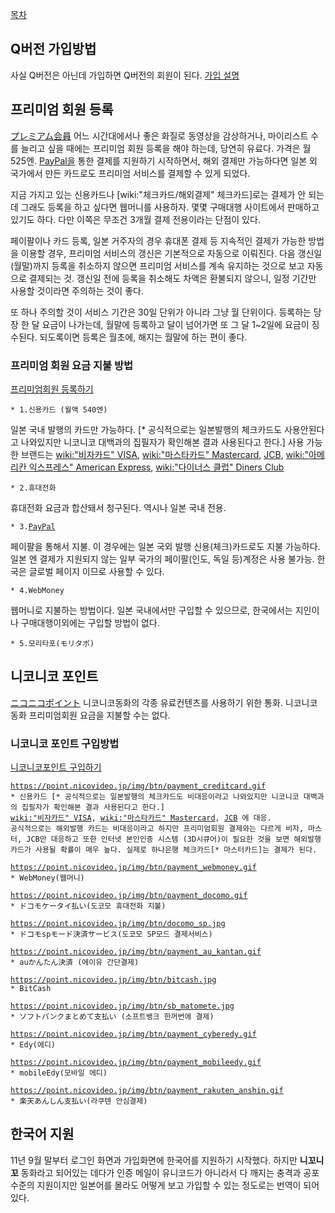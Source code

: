 [[목차]]
== Q버전 가입방법 ==
사실 Q버전은 아닌데 가입하면 Q버전의 회원이 된다. [http://cafe.naver.com/daemawhang7/33225 가입 설명]

== 프리미엄 회원 등록 ==
[http://dic.nicovideo.jp/a/%E3%83%97%E3%83%AC%E3%83%9F%E3%82%A2%E3%83%A0%E4%BC%9A%E5%93%A1 プレミアム会員]
어느 시간대에서나 좋은 화질로 동영상을 감상하거나, 마이리스트 수를 늘리고 싶을 때에는 프리미엄 회원 등록을 해야 하는데, 당연히 유료다. 가격은 월 525엔. [[PayPal]]을 통한 결제를 지원하기 시작하면서, 해외 결제만 가능하다면 일본 외 국가에서 만든 카드로도 프리미엄 서비스를 결제할 수 있게 되었다.

지금 가지고 있는 신용카드나 [wiki:"체크카드/해외결제" 체크카드]로는 결제가 안 되는데 그래도 등록을 하고 싶다면 웹머니를 사용하자. 몇몇 구매대행 사이트에서 판매하고 있기도 하다. 다만 이쪽은 무조건 3개월 결제 전용이라는 단점이 있다.

페이팔이나 카드 등록, 일본 거주자의 경우 휴대폰 결제 등 지속적인 결제가 가능한 방법을 이용할 경우, 프리미엄 서비스의 갱신은 기본적으로 자동으로 이뤄진다. 다음 갱신일(월말)까지 등록을 취소하지 않으면 프리미엄 서비스를 계속 유지하는 것으로 보고 자동으로 결제되는 것. 갱신일 전에 등록을 취소해도 차액은 환불되지 않으니, 일정 기간만 사용할 것이라면 주의하는 것이 좋다.

또 하나 주의할 것이 서비스 기간은 30일 단위가 아니라 그냥 월 단위이다. 등록하는 당장 한 달 요금이 나가는데, 월말에 등록하고 달이 넘어가면 또 그 달 1~2일에 요금이 징수된다. 되도록이면 등록은 월초에, 해지는 월말에 하는 편이 좋다.

=== 프리미엄 회원 요금 지불 방법 ===
[https://secure.nicovideo.jp/payment/registration?sec=bar&site=&next_url= 프리미엄회원 등록하기]
 * 1.신용카드 (월액 540엔)
일본 국내 발행의 카드만 가능하다. [* 공식적으로는 일본발행의 체크카드도 사용안된다고 나와있지만 니코니코 대백과의 집필자가 확인해본 결과 사용된다고 한다.] 사용 가능한 브랜드는 [[wiki:"비자카드" VISA]], [[wiki:"마스타카드" Mastercard]], [[JCB]], [[wiki:"아메리칸 익스프레스" American Express ]], [[wiki:"다이너스 클럽" Diners Club]]

 * 2.휴대전화
휴대전화 요금과 합산돼서 청구된다. 역시나 일본 국내 전용.

 * 3.[[PayPal]]
페이팔을 통해서 지불.
이 경우에는 일본 국외 발행 신용(체크)카드로도 지불 가능하다. 일본 엔 결제가 지원되지 않는 일부 국가의 페이팔(인도, 독일 등)계정은 사용 불가능. 한국은 글로벌 페이지 이므로 사용할 수 있다.

 * 4.WebMoney
웹머니로 지불하는 방법이다.
일본 국내에서만 구입할 수 있으므로, 한국에서는 지인이나 구매대행이외에는 구입할 방법이 없다.

 * 5.모리타포(モリタポ)

== 니코니코 포인트 ==
[http://dic.nicovideo.jp/a/%E3%83%8B%E3%82%B3%E3%83%8B%E3%82%B3%E3%83%9D%E3%82%A4%E3%83%B3%E3%83%88 ニコニコポイント]
니코니코동화의 각종 유료컨텐츠를 사용하기 위한 통화. 니코니코동화 프리미엄회원 요금을 지불할 수는 없다.

=== 니코니코 포인트 구입방법 ===
[http://point.nicovideo.jp/index/bank/ 니코니코포인트 구입하기]
 https://point.nicovideo.jp/img/btn/payment_creditcard.gif
 * 신용카드 [* 공식적으로는 일본발행의 체크카드도 비대응이라고 나와있지만 니코니코 대백과의 집필자가 확인해본 결과 사용된다고 한다.]
 [[wiki:"비자카드" VISA]], [[wiki:"마스타카드" Mastercard]], [[JCB]] 에 대응.
 공식적으로는 해외발행 카드는 비대응이라고 하지만 프리미엄회원 결제와는 다르게 비자, 마스터, JCB만 대응하고 또한 인터넷 본인인증 시스템 (3D시큐어)이 필요한 것을 보면 해외발행카드가 사용될 확률이 매우 높다. 실제로 하나은행 체크카드[* 마스터카드]는 결제가 된다.

 https://point.nicovideo.jp/img/btn/payment_webmoney.gif
 * WebMoney(웹머니)

 https://point.nicovideo.jp/img/btn/payment_docomo.gif
 * ドコモケータイ払い(도코모 휴대전화 지불)

 https://point.nicovideo.jp/img/btn/docomo_sp.jpg
 * ドコモspモード決済サービス(도코모 SP모드 결제서비스)

 https://point.nicovideo.jp/img/btn/payment_au_kantan.gif
 * auかんたん決済 (에이유 간단결제)

 https://point.nicovideo.jp/img/btn/bitcash.jpg
 * BitCash

 https://point.nicovideo.jp/img/btn/sb_matomete.jpg
 * ソフトバンクまとめて支払い (소프트뱅크 한꺼번에 결제)

 https://point.nicovideo.jp/img/btn/payment_cyberedy.gif
 * Edy(에디)

 https://point.nicovideo.jp/img/btn/payment_mobileedy.gif
 * mobileEdy(모바일 에디)

 https://point.nicovideo.jp/img/btn/payment_rakuten_anshin.gif
 * 楽天あんしん支払い(라쿠텐 안심결제)

== 한국어 지원 ==
11년 9월 말부터 로그인 화면과 가입화면에 한국어를 지원하기 시작했다. 하지만 '''니꼬니꼬''' 동화라고 되어있는 데다가 인증 메일이 유니코드가 아니라서 다 깨지는 충격과 공포 수준의 지원이지만 일본어를 몰라도 어떻게 보고 가입할 수 있는 정도로는 번역이 되어있다.
